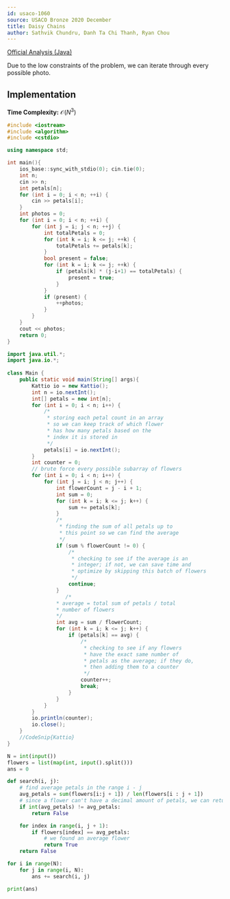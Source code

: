 ```yaml
---
id: usaco-1060
source: USACO Bronze 2020 December
title: Daisy Chains
author: Sathvik Chundru, Danh Ta Chi Thanh, Ryan Chou
---
```


[Official Analysis (Java)](http://www.usaco.org/current/data/sol_prob2_bronze_dec20.html)

Due to the low constraints of the problem, we can iterate through every possible photo.

## Implementation

**Time Complexity:** $\mathcal{O}(N^3)$

<LanguageSection>
<CPPSection>
	
```cpp
#include <iostream>
#include <algorithm>
#include <cstdio>

using namespace std;

int main(){
	ios_base::sync_with_stdio(0); cin.tie(0);
	int n;
	cin >> n;
	int petals[n];
	for (int i = 0; i < n; ++i) {
		cin >> petals[i];
	}
	int photos = 0;
	for (int i = 0; i < n; ++i) {
		for (int j = i; j < n; ++j) {
			int totalPetals = 0;
			for (int k = i; k <= j; ++k) {
				totalPetals += petals[k];
			}
			bool present = false;
			for (int k = i; k <= j; ++k) {
				if (petals[k] * (j-i+1) == totalPetals) {
					present = true;
				}
			}
			if (present) {
				++photos;
			}
		}
	}
	cout << photos;
	return 0;
}

```

</CPPSection>
	
<JavaSection>
	
```java
import java.util.*;
import java.io.*;
	
class Main {
	public static void main(String[] args){
		Kattio io = new Kattio();
		int n = io.nextInt();
		int[] petals = new int[n];
		for (int i = 0; i < n; i++) {
			/* 
			 * storing each petal count in an array
			 * so we can keep track of which flower
			 * has how many petals based on the 
			 * index it is stored in
			 */
			petals[i] = io.nextInt();
		}
		int counter = 0;
		// brute force every possible subarray of flowers
		for (int i = 0; i < n; i++) {
			for (int j = i; j < n; j++) {
				int flowerCount = j - i + 1;
				int sum = 0;
				for (int k = i; k <= j; k++) {
					sum += petals[k];
				}
				/*
				 * finding the sum of all petals up to 
				 * this point so we can find the average 
				 */
				if (sum % flowerCount != 0) {
					/*
					 * checking to see if the average is an
					 * integer; if not, we can save time and
					 * optimize by skipping this batch of flowers
					 */
					continue;
				}
			       /*
				* average = total sum of petals / total 
				* number of flowers
				*/
				int avg = sum / flowerCount;
				for (int k = i; k <= j; k++) {
					if (petals[k] == avg) {
						/*
						 * checking to see if any flowers 
						 * have the exact same number of 
						 * petals as the average; if they do, 
						 * then adding them to a counter
						 */
						counter++;
						break;
					}
				}
			}
		}				      
		io.println(counter);
		io.close();
	}
	//CodeSnip{Kattio}			 
}

```
				 
</JavaSection>
<PySection>

```py
N = int(input())
flowers = list(map(int, input().split()))
ans = 0

def search(i, j):
	# find average petals in the range i - j
	avg_petals = sum(flowers[i:j + 1]) / len(flowers[i : j + 1])
	# since a flower can't have a decimal amount of petals, we can return if the average is a float 
	if int(avg_petals) != avg_petals:
		return False

	for index in range(i, j + 1):
		if flowers[index] == avg_petals:
			# we found an average flower
			return True
	return False

for i in range(N):
	for j in range(i, N):
		ans += search(i, j)

print(ans)
```
</PySection>
</LanguageSection>
